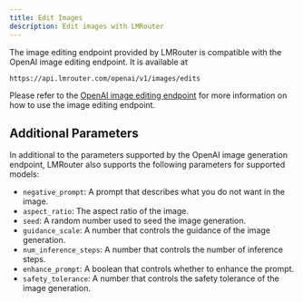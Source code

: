 ```yaml
---
title: Edit Images
description: Edit images with LMRouter
---
```


The image editing endpoint provided by LMRouter is compatible with the OpenAI image editing endpoint. It is available at

```
https://api.lmrouter.com/openai/v1/images/edits
```

Please refer to the [OpenAI image editing endpoint](https://platform.openai.com/docs/api-reference/images/createEdit) for more information on how to use the image editing endpoint.

## Additional Parameters

In additional to the parameters supported by the OpenAI image generation endpoint, LMRouter also supports the following parameters for supported models:

- `negative_prompt`: A prompt that describes what you do not want in the image.
- `aspect_ratio`: The aspect ratio of the image.
- `seed`: A random number used to seed the image generation.
- `guidance_scale`: A number that controls the guidance of the image generation.
- `num_inference_steps`: A number that controls the number of inference steps.
- `enhance_prompt`: A boolean that controls whether to enhance the prompt.
- `safety_tolerance`: A number that controls the safety tolerance of the image generation.
